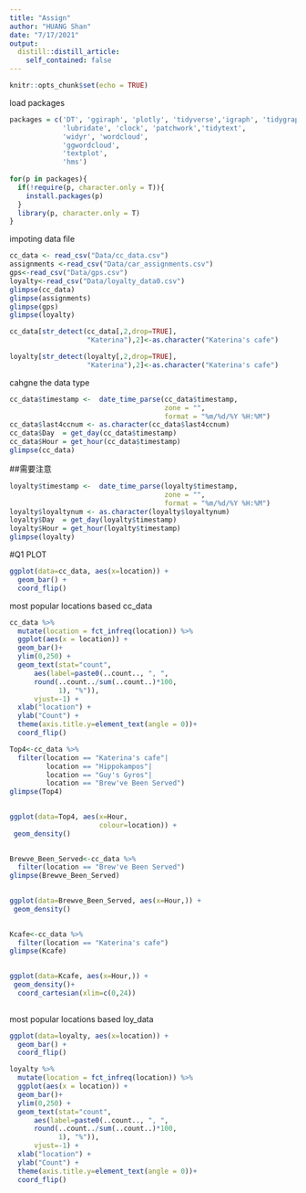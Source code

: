 ```yaml
---
title: "Assign"
author: "HUANG Shan"
date: "7/17/2021"
output: 
  distill::distill_article:
    self_contained: false
---
```




```r
knitr::opts_chunk$set(echo = TRUE)
```
load packages
```r
packages = c('DT', 'ggiraph', 'plotly', 'tidyverse','igraph', 'tidygraph',  'visNetwork', 
             'lubridate', 'clock', 'patchwork','tidytext', 
             'widyr', 'wordcloud',
             'ggwordcloud', 
             'textplot', 
             'hms')
           
for(p in packages){
  if(!require(p, character.only = T)){
    install.packages(p)
  }
  library(p, character.only = T)
}
```

impoting data file
```r

cc_data <- read_csv("Data/cc_data.csv")
assignments <-read_csv("Data/car_assignments.csv")
gps<-read_csv("Data/gps.csv")
loyalty<-read_csv("Data/loyalty_data0.csv")
glimpse(cc_data)
glimpse(assignments)
glimpse(gps)
glimpse(loyalty)

```

```r
cc_data[str_detect(cc_data[,2,drop=TRUE],
                   "Katerina"),2]<-as.character("Katerina's cafe")
```

```r
loyalty[str_detect(loyalty[,2,drop=TRUE],
                   "Katerina"),2]<-as.character("Katerina's cafe")
```

cahgne the data type
```r
cc_data$timestamp <-  date_time_parse(cc_data$timestamp,
                                      zone = "",
                                      format = "%m/%d/%Y %H:%M")
cc_data$last4ccnum <- as.character(cc_data$last4ccnum)
cc_data$Day  = get_day(cc_data$timestamp)
cc_data$Hour = get_hour(cc_data$timestamp)
glimpse(cc_data)

```
##需要注意

```r
loyalty$timestamp <-  date_time_parse(loyalty$timestamp,
                                      zone = "",
                                      format = "%m/%d/%Y %H:%M")
loyalty$loyaltynum <- as.character(loyalty$loyaltynum)
loyalty$Day  = get_day(loyalty$timestamp)
loyalty$Hour = get_hour(loyalty$timestamp)
glimpse(loyalty)
```


#Q1
PLOT
```r

ggplot(data=cc_data, aes(x=location)) +
  geom_bar() +
  coord_flip() 
```
most popular locations based cc_data
```R
cc_data %>%
  mutate(location = fct_infreq(location)) %>%
  ggplot(aes(x = location)) + 
  geom_bar()+
  ylim(0,250) +
  geom_text(stat="count", 
      aes(label=paste0(..count.., ", ", 
      round(..count../sum(..count..)*100,
            1), "%")),
      vjust=-1) +
  xlab("location") +
  ylab("Count") +
  theme(axis.title.y=element_text(angle = 0))+
  coord_flip() 
```


```r
Top4<-cc_data %>%
  filter(location == "Katerina's cafe"|
         location == "Hippokampos"|
         location == "Guy's Gyros"|
         location == "Brew've Been Served")
glimpse(Top4)
  
```

```r

ggplot(data=Top4, aes(x=Hour,
                      colour=location)) +
 geom_density()
  
```
```r
Brewve_Been_Served<-cc_data %>%
  filter(location == "Brew've Been Served")
glimpse(Brewve_Been_Served)
  
```

```r

ggplot(data=Brewve_Been_Served, aes(x=Hour,)) +
 geom_density()
  
```

```r
Kcafe<-cc_data %>%
  filter(location == "Katerina's cafe")
glimpse(Kcafe)
  
```
```r

ggplot(data=Kcafe, aes(x=Hour,)) +
 geom_density()+
  coord_cartesian(xlim=c(0,24))
  
```





most popular locations based loy_data
```r

ggplot(data=loyalty, aes(x=location)) +
  geom_bar() +
  coord_flip() 
```

```R
loyalty %>%
  mutate(location = fct_infreq(location)) %>%
  ggplot(aes(x = location)) + 
  geom_bar()+
  ylim(0,250) +
  geom_text(stat="count", 
      aes(label=paste0(..count.., ", ", 
      round(..count../sum(..count..)*100,
            1), "%")),
      vjust=-1) +
  xlab("location") +
  ylab("Count") +
  theme(axis.title.y=element_text(angle = 0))+
  coord_flip() 
```



